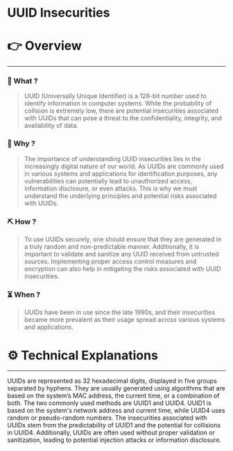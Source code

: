 # UUID Insecurities


# 👉 Overview

---

### 👀 What ?

> UUID (Universally Unique Identifier) is a 128-bit number used to identify information in computer systems. While the probability of collision is extremely low, there are potential insecurities associated with UUIDs that can pose a threat to the confidentiality, integrity, and availability of data.
> 

### 🧐 Why ?

> The importance of understanding UUID insecurities lies in the increasingly digital nature of our world. As UUIDs are commonly used in various systems and applications for identification purposes, any vulnerabilities can potentially lead to unauthorized access, information disclosure, or even attacks. This is why we must understand the underlying principles and potential risks associated with UUIDs.
> 

### ⛏️ How ?

> To use UUIDs securely, one should ensure that they are generated in a truly random and non-predictable manner. Additionally, it is important to validate and sanitize any UUID received from untrusted sources. Implementing proper access control measures and encryption can also help in mitigating the risks associated with UUID insecurities.
> 

### ⏳ When ?

> UUIDs have been in use since the late 1990s, and their insecurities became more prevalent as their usage spread across various systems and applications.
> 

# ⚙️ Technical Explanations

---

UUIDs are represented as 32 hexadecimal digits, displayed in five groups separated by hyphens. They are usually generated using algorithms that are based on the system’s MAC address, the current time, or a combination of both. The two commonly used methods are UUID1 and UUID4. UUID1 is based on the system's network address and current time, while UUID4 uses random or pseudo-random numbers. The insecurities associated with UUIDs stem from the predictability of UUID1 and the potential for collisions in UUID4. Additionally, UUIDs are often used without proper validation or sanitization, leading to potential injection attacks or information disclosure.
